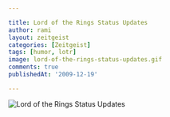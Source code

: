 ```yaml
---

title: Lord of the Rings Status Updates
author: rami
layout: zeitgeist 
categories: [Zeitgeist]
tags: [humor, lotr]
image: lord-of-the-rings-status-updates.gif
comments: true
publishedAt: '2009-12-19'

---
```


![Lord of the Rings Status Updates](/assets/images/content/zeitgeist/lord-of-the-rings-status-updates.gif)
